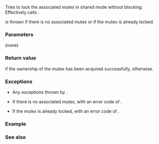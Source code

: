 {{cpp/thread/shared_lock/title|try_lock}}
{{cpp/thread/shared_lock/navbar}}
{{dcl begin}}
{{dcl|since=c++14|1=
bool try_lock();
}}
{{dcl end}}

Tries to lock the associated mutex in shared mode without blocking. Effectively calls {{c|mutex()-&gt;try_lock_shared()}}.

{{lc|std::system_error}} is thrown if there is no associated mutex or if the mutex is already locked.

===Parameters===
(none)

===Return value===
{{c|true}} if the ownership of the mutex has been acquired successfully, {{c|false}} otherwise.

===Exceptions===
* Any exceptions thrown by {{c|mutex()-&gt;try_lock_shared()}}.

* If there is no associated mutex, {{lc|std::system_error}} with an error code of {{lc|std::errc::operation_not_permitted}}.

* If the mutex is already locked, {{lc|std::system_error}} with an error code of {{lc|std::errc::resource_deadlock_would_occur}}.

===Example===
{{example}}

===See also===
{{dsc begin}}
{{dsc inc|cpp/thread/shared_lock/dsc lock}}
{{dsc inc|cpp/thread/unique_lock/dsc try_lock}}
{{dsc inc|cpp/thread/shared_lock/dsc try_lock_for}}
{{dsc inc|cpp/thread/shared_lock/dsc try_lock_until}}
{{dsc inc|cpp/thread/shared_lock/dsc unlock}}
{{dsc end}}

{{langlinks|de|es|fr|it|ja|pt|ru|zh}}